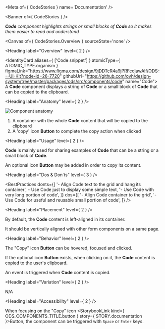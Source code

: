 
<Meta of={ CodeStories } name='Documentation' />

<Banner of={ CodeStories } />

_**Code** component highlights strings or small blocks of **Code** so it makes them easier to read and understand_

<Canvas of={ CodeStories.Overview } sourceState='none' />

<Heading label="Overview" level={ 2 } />

<IdentityCard aliases={ ['Code snippet'] }
              atomicType={ ATOMIC_TYPE.organism }
              figmaLink="https://www.figma.com/design/9jDDTcR4a9jPRFcdjawAlf/ODS---UI-Kit?node-id=26-7720"
              githubUrl="https://github.com/ovh/design-system/tree/master/packages/ods/src/components/code"
              name="Code">
  A **Code** component displays a string of **Code** or a small block of **Code** that can be copied to the clipboard.
</IdentityCard>

<Heading label="Anatomy" level={ 2 } />

![Component anatomy](components/code/anatomy.png "Component anatomy")

1. A container with the whole **Code** content that will be copied to the clipboard
2. A 'copy' icon **Button** to complete the copy action when clicked

<Heading label="Usage" level={ 2 } />

**Code** is mainly used for sharing examples of **Code** that can be a string or a small block of **Code**.

An optional icon **Button** may be added in order to copy its content.

<Heading label="Dos & Don'ts" level={ 3 } />

<BestPractices
  donts={[
    '- Align Code text to the grid and hang its container',
    <span>- Use Code just to display some simple text</span>,
    '- Use Code with very long portion of code',
  ]}
  dos={[
    '- Align Code container to the grid',
    '- Use Code for useful and reusable small portion of code',
  ]}
/>

<Heading label="Placement" level={ 2 } />

By default, the **Code** content is left-aligned in its container.

It should be vertically aligned with other form components on a same page.

<Heading label="Behavior" level={ 2 } />

The "Copy" icon **Button** can be hovered, focused and clicked.

If the optional icon **Button** exists, when clicking on it, the **Code** content is copied to the user's clipboard.

An event is triggered when **Code** content is copied.

<Heading label="Variation" level={ 2 } />

N/A

<Heading label="Accessibility" level={ 2 } />

When focusing on the "Copy" icon <StorybookLink kind={ ODS_COMPONENTS_TITLE.button } story={ STORY.documentation }>Button</StorybookLink>, the component can be triggered with `Space` or `Enter` keys.
